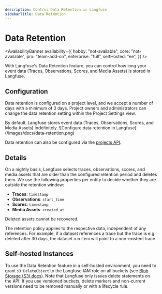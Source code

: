 ```yaml
---
description: Control Data Retention in Langfuse
sidebarTitle: Data Retention
---
```


# Data Retention

<AvailabilityBanner
  availability={{
    hobby: "not-available",
    core: "not-available",
    pro: "team-add-on",
    enterprise: "full",
    selfHosted: "ee",
  }}
/>

With Langfuse's Data Retention feature, you can control how long your event data (Traces, Observations, Scores, and Media Assets) is stored in Langfuse.

## Configuration

Data retention is configured on a project level, and we accept a number of days with a minimum of 3 days.
Project owners and administrators can change the data retention setting within the Project Settings view.

<Callout type="info">
  By default, Langfuse stores event data (Traces, Observations, Scores, and
  Media Assets) indefinitely.
</Callout>

<Frame className="my-10" fullWidth>
  ![Configure data retention in Langfuse](/images/docs/data-retention.png)
</Frame>

Data retention can also be configured via the [projects API](/docs/administration/scim-and-org-api).

## Details

On a nightly basis, Langfuse selects traces, observations, scores, and media assets that are older than the configured retention period and deletes them.
We use the following properties per entity to decide whether they are outside the retention window:

- **Traces**: `timestamp`
- **Observations**: `start_time`
- **Scores**: `timestamp`
- **Media Assets**: `created_at`

Deleted assets cannot be recovered.

The retention policy applies to the respective data, independent of any references.
For example, if a dataset references a trace but the trace is e.g. deleted after 30 days, the dataset run item will point to a non-existent trace.

## Self-hosted Instances

To use the Data Retention feature in a self-hosted environment, you need to grant `s3:DeleteObject` to the Langfuse IAM role on all buckets (see [Blob Storage (S3) docs](/self-hosting/deployment/infrastructure/blobstorage)).
Note that Langfuse only issues delete statements on the API.
If you use versioned buckets, delete markers and non-current versions need to be removed manually or with a lifecycle rule.
